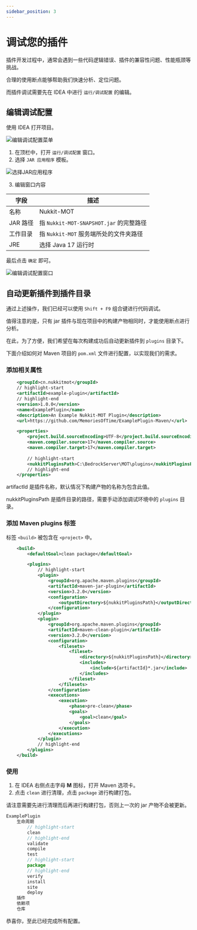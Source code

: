 ```yaml
---
sidebar_position: 3
---
```


# 调试您的插件

插件开发过程中，通常会遇到一些代码逻辑错误、插件的兼容性问题、性能瓶颈等挑战。

合理的使用断点能够帮助我们快速分析、定位问题。

而插件调试需要先在 IDEA 中进行 `运行/调试配置` 的编辑。

## 编辑调试配置

使用 IDEA 打开项目。

![编辑调试配置菜单](./img/debug_config_edit_menu.jpg)

1. 在顶栏中，打开 `运行/调试配置` 窗口。
2. 选择 `JAR 应用程序` 模板。

![选择JAR应用程序](./img/add_jarapp_debug_config.jpg)

3. 编辑窗口内容

| 字段 | 描述 |
| --- | --- |
| 名称 | Nukkit-MOT |
| JAR 路径 | 指 `Nukkit-MOT-SNAPSHOT.jar` 的完整路径 |
| 工作目录 | 指 `Nukkit-MOT` 服务端所处的文件夹路径 |
| JRE | 选择 Java 17 运行时 |

最后点击 `确定` 即可。

![编辑调试配置窗口](./img/edit_debug_config_window.png)

## 自动更新插件到插件目录

通过上述操作，我们已经可以使用 `Shift + F9` 组合键进行代码调试。

值得注意的是，只有 jar 插件与现在项目中的构建产物相同时，才能使用断点进行分析。

在此，为了方便，我们希望在每次构建成功后自动更新插件到 `plugins` 目录下。

下面介绍如何对 Maven 项目的 `pom.xml` 文件进行配置，以实现我们的需求。

### 添加相关属性

```xml title="pom.xml"
    <groupId>cn.nukkitmot</groupId>
    // highlight-start
    <artifactId>example-plugin</artifactId>
    // highlight-end
    <version>1.0.0</version>
    <name>ExamplePlugin</name>
    <description>An Example Nukkit-MOT Plugin</description>
    <url>https://github.com/MemoriesOfTime/ExamplePlugin-Maven/</url>

    <properties>
        <project.build.sourceEncoding>UTF-8</project.build.sourceEncoding>
        <maven.compiler.source>17</maven.compiler.source>
        <maven.compiler.target>17</maven.compiler.target>
        
        // highlight-start
        <nukkitPluginsPath>C:\BedrockServer\MOT\plugins</nukkitPluginsPath>
        // highlight-end
    </properties>
```

artifactId 是插件名称，默认情况下构建产物的名称为包含此值。

nukkitPluginsPath 是插件目录的路径，需要手动添加调试环境中的 `plugins` 目录。

### 添加 Maven plugins 标签

标签 `<build>` 被包含在 `<project>` 中。

```xml title="pom.xml"
    <build>
        <defaultGoal>clean package</defaultGoal>

        <plugins>
            // highlight-start
            <plugin>
                <groupId>org.apache.maven.plugins</groupId>
                <artifactId>maven-jar-plugin</artifactId>
                <version>3.2.0</version>
                <configuration>
                    <outputDirectory>${nukkitPluginsPath}</outputDirectory>
                </configuration>
            </plugin>
            <plugin>
                <groupId>org.apache.maven.plugins</groupId>
                <artifactId>maven-clean-plugin</artifactId>
                <version>3.2.0</version>
                <configuration>
                    <filesets>
                        <fileset>
                            <directory>${nukkitPluginsPath}</directory>
                            <includes>
                                <include>${artifactId}*.jar</include>
                            </includes>
                        </fileset>
                    </filesets>
                </configuration>
                <executions>
                    <execution>
                        <phase>pre-clean</phase>
                        <goals>
                            <goal>clean</goal>
                        </goals>
                    </execution>
                </executions>
            </plugin>
            // highlight-end
        </plugins>
    </build>
```

### 使用

1. 在 IDEA 右侧点击字母 **M** 图标，打开 Maven 选项卡。
2. 点击 `clean` 进行清理，点击 `package` 进行构建打包。

请注意需要先进行清理而后再进行构建打包，否则上一次的 jar 产物不会被更新。

```js
ExamplePlugin
    生命周期
        // highlight-start
        clean
        // highlight-end
        validate
        compile 
        test 
        // highlight-start
        package
        // highlight-end
        verify
        install
        site 
        deploy
    插件
    依赖项
    仓库
```

恭喜你，至此已经完成所有配置。